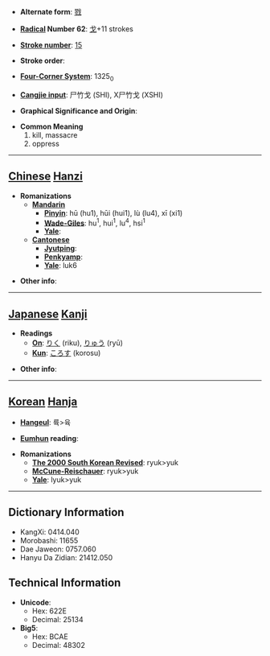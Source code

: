 * '''Alternate form''': [[戮]]

* '''[[Wiktionary:Chinese radical index| Radical]] Number 62''': [[Wiktionary:Chinese radical index 戈|戈]]+11 strokes

* '''[[Wiktionary:Chinese total strokes index|Stroke number]]''': [[Wiktionary:Chinese total strokes index 15|15]]

* '''Stroke order''': 

* '''[[Wiktionary:Chinese four corner index|Four-Corner System]]''': 1325<sub>0</sub>

* '''[[Wiktionary:Chinese Cangjie index|Cangjie input]]''': 尸竹戈 (SHI), X尸竹戈 (XSHI)

* '''Graphical Significance and Origin''': 

* '''Common Meaning'''
*#kill, massacre
*# oppress


----

== [[Chinese]] [[Hanzi]] ==

* '''Romanizations'''
** '''[[Mandarin]]'''
*** '''[[Pinyin]]''': hū (hu1), hūi (hui1), lù (lu4), xī (xi1)
*** '''[[Wade-Giles]]''': hu<sup>1</sup>, hui<sup>1</sup>, lu<sup>4</sup>, hsi<sup>1</sup>
*** '''[[Yale]]''': 
** '''[[Cantonese]]'''
*** '''[[Jyutping]]''':
*** '''[[Penkyamp]]''': 
*** '''[[Yale]]''': luk6

* '''Other info''': 

----

== [[Japanese]] [[Kanji]] ==

* '''Readings'''
** '''[[On]]''': [[りく]] (riku), [[りゅう]] (ryū)
** '''[[Kun]]''': [[ころす]] (korosu)

* '''Other info''':  

----

== [[Korean]] [[Hanja]] ==

* '''[[Hangeul]]''': 륙>육

* '''[[Eumhun]] reading''': 

* '''Romanizations'''
** '''[[The 2000 South Korean Revised Romanization|The 2000 South Korean Revised]]''': ryuk>yuk
** '''[[McCune-Reischauer]]''': ryuk>yuk
** '''[[Yale]]''': lyuk>yuk

----

== Dictionary Information ==

* KangXi: 0414.040
* Morobashi: 11655
* Dae Jaweon: 0757.060
* Hanyu Da Zidian: 21412.050

== Technical Information ==

* '''Unicode''':
** Hex: 622E
** Decimal: 25134
* '''Big5''':
** Hex: BCAE
** Decimal: 48302